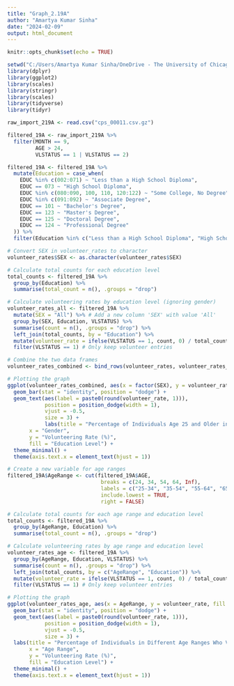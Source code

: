 ```yaml
---
title: "Graph_2.19A"
author: "Amartya Kumar Sinha"
date: "2024-02-09"
output: html_document
---
```


```r
knitr::opts_chunk$set(echo = TRUE)
```

```r
setwd("C:/Users/Amartya Kumar Sinha/OneDrive - The University of Chicago/Miscellaneous/Personal/AdvIllinois_Analysis/GraphsToReplicate/Graph2.19") 
library(dplyr)
library(ggplot2)
library(scales)
library(stringr)
library(scales)
library(tidyverse)
library(tidyr)
```

```r
raw_import_219A <- read.csv("cps_00011.csv.gz")
```

```r
filtered_19A <- raw_import_219A %>%
  filter(MONTH == 9,
         AGE > 24,
         VLSTATUS == 1 | VLSTATUS == 2)

filtered_19A <- filtered_19A %>%
  mutate(Education = case_when(
    EDUC %in% c(002:071) ~ "Less than a High School Diploma",
    EDUC == 073 ~ "High School Diploma",
    EDUC %in% c(080:090, 100, 110, 120:122) ~ "Some College, No Degree",
    EDUC %in% c(091:092) ~ "Associate Degree",
    EDUC == 101 ~ "Bachelor's Degree",
    EDUC == 123 ~ "Master's Degree",
    EDUC == 125 ~ "Doctoral Degree",
    EDUC == 124 ~ "Professional Degree"
  )) %>%
  filter(Education %in% c("Less than a High School Diploma", "High School Diploma", "Some College, No Degree", "Associate Degree", "Bachelor's Degree", "Master's Degree", "Doctoral Degree", "Professional Degree"))
```

```r
# Convert SEX in volunteer_rates to character
volunteer_rates$SEX <- as.character(volunteer_rates$SEX)

# Calculate total counts for each education level
total_counts <- filtered_19A %>%
  group_by(Education) %>%
  summarise(total_count = n(), .groups = "drop")

# Calculate volunteering rates by education level (ignoring gender)
volunteer_rates_all <- filtered_19A %>%
  mutate(SEX = "All") %>% # Add a new column 'SEX' with value 'All'
  group_by(SEX, Education, VLSTATUS) %>%
  summarise(count = n(), .groups = "drop") %>%
  left_join(total_counts, by = "Education") %>%
  mutate(volunteer_rate = ifelse(VLSTATUS == 1, count, 0) / total_count * 100) %>%
  filter(VLSTATUS == 1) # Only keep volunteer entries

# Combine the two data frames
volunteer_rates_combined <- bind_rows(volunteer_rates, volunteer_rates_all)
```

```r
# Plotting the graph
ggplot(volunteer_rates_combined, aes(x = factor(SEX), y = volunteer_rate, fill = Education), width = 24, height = 20) +
  geom_bar(stat = "identity", position = "dodge") +
  geom_text(aes(label = paste0(round(volunteer_rate, 1))), 
            position = position_dodge(width = 1), 
            vjust = -0.5, 
            size = 3) +
            labs(title = "Percentage of Individuals Age 25 and Older in Illinois Who Volunteered, \nby Gender and Education Level, 2021",
       x = "Gender",
       y = "Volunteering Rate (%)",
       fill = "Education Level") +
  theme_minimal() +
  theme(axis.text.x = element_text(hjust = 1))

```

```r
# Create a new variable for age ranges
filtered_19A$AgeRange <- cut(filtered_19A$AGE, 
                              breaks = c(24, 34, 54, 64, Inf), 
                              labels = c("25-34", "35-54", "55-64", "65 and older"), 
                              include.lowest = TRUE, 
                              right = FALSE)

# Calculate total counts for each age range and education level
total_counts <- filtered_19A %>%
  group_by(AgeRange, Education) %>%
  summarise(total_count = n(), .groups = "drop")

# Calculate volunteering rates by age range and education level
volunteer_rates_age <- filtered_19A %>%
  group_by(AgeRange, Education, VLSTATUS) %>%
  summarise(count = n(), .groups = "drop") %>%
  left_join(total_counts, by = c("AgeRange", "Education")) %>%
  mutate(volunteer_rate = ifelse(VLSTATUS == 1, count, 0) / total_count * 100) %>%
  filter(VLSTATUS == 1) # Only keep volunteer entries

# Plotting the graph
ggplot(volunteer_rates_age, aes(x = AgeRange, y = volunteer_rate, fill = Education)) +
  geom_bar(stat = "identity", position = "dodge") +
  geom_text(aes(label = paste0(round(volunteer_rate, 1))), 
            position = position_dodge(width = 1), 
            vjust = -0.5, 
            size = 3) +
  labs(title = "Percentage of Individuals in Different Age Ranges Who Volunteered, \nby Education Level, 2021",
       x = "Age Range",
       y = "Volunteering Rate (%)",
       fill = "Education Level") +
  theme_minimal() +
  theme(axis.text.x = element_text(hjust = 1))
```